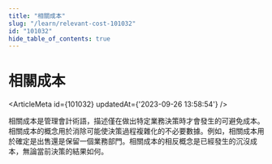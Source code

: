 ```yaml
---
title: "相關成本"
slug: "/learn/relevant-cost-101032"
id: "101032"
hide_table_of_contents: true
---
```



# 相關成本

<ArticleMeta id={101032} updatedAt={'2023-09-26 13:58:54'} />
<div className='border-solid border-b border-t-0 my-4 border-[var(--ifm-color-gray-300)]' />

相關成本是管理會計術語，描述僅在做出特定業務決策時才會發生的可避免成本。相關成本的概念用於消除可能使決策過程複雜化的不必要數據。例如，相關成本用於確定是出售還是保留一個業務部門。相關成本的相反概念是已經發生的沉沒成本，無論當前決策的結果如何。
